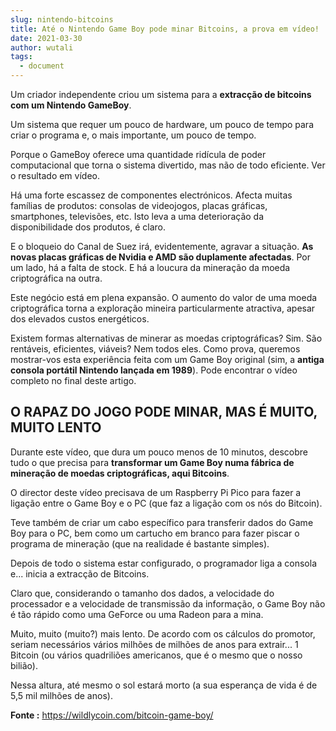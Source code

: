 ```yaml
---
slug: nintendo-bitcoins
title: Até o Nintendo Game Boy pode minar Bitcoins, a prova em vídeo!
date: 2021-03-30
author: wutali
tags:
  - document
---
```

Um criador independente criou um sistema para a **extracção de bitcoins com um Nintendo GameBoy**. 

Um sistema que requer um pouco de hardware, um pouco de tempo para criar o programa e, o mais importante, um pouco de tempo. 

Porque o GameBoy oferece uma quantidade ridícula de poder computacional que torna o sistema divertido, mas não de todo eficiente. Ver o resultado em vídeo.

Há uma forte escassez de componentes electrónicos. Afecta muitas famílias de produtos: consolas de videojogos, placas gráficas, smartphones, televisões, etc. Isto leva a uma deterioração da disponibilidade dos produtos, é claro. 

E o bloqueio do Canal de Suez irá, evidentemente, agravar a situação. **As novas placas gráficas de Nvidia e AMD são duplamente afectadas**. Por um lado, há a falta de stock. E há a loucura da mineração da moeda criptográfica na outra.

Este negócio está em plena expansão. O aumento do valor de uma moeda criptográfica torna a exploração mineira particularmente atractiva, apesar dos elevados custos energéticos. 

Existem formas alternativas de minerar as moedas criptográficas? Sim. São rentáveis, eficientes, viáveis? Nem todos eles. Como prova, queremos mostrar-vos esta experiência feita com um Game Boy original (sim, a **antiga consola portátil Nintendo lançada em 1989**). Pode encontrar o vídeo completo no final deste artigo.

## O RAPAZ DO JOGO PODE MINAR, MAS É MUITO, MUITO LENTO

Durante este vídeo, que dura um pouco menos de 10 minutos, descobre tudo o que precisa para **transformar um Game Boy numa fábrica de mineração de moedas criptográficas, aqui Bitcoins**. 

O director deste vídeo precisava de um Raspberry Pi Pico para fazer a ligação entre o Game Boy e o PC (que faz a ligação com os nós do Bitcoin). 

Teve também de criar um cabo específico para transferir dados do Game Boy para o PC, bem como um cartucho em branco para fazer piscar o programa de mineração (que na realidade é bastante simples).

Depois de todo o sistema estar configurado, o programador liga a consola e... inicia a extracção de Bitcoins. 

Claro que, considerando o tamanho dos dados, a velocidade do processador e a velocidade de transmissão da informação, o Game Boy não é tão rápido como uma GeForce ou uma Radeon para a mina. 

Muito, muito (muito?) mais lento. De acordo com os cálculos do promotor, seriam necessários vários milhões de milhões de anos para extrair... 1 Bitcoin (ou vários quadriliões americanos, que é o mesmo que o nosso bilião). 

Nessa altura, até mesmo o sol estará morto (a sua esperança de vida é de 5,5 mil milhões de anos).

**Fonte :** <https://wildlycoin.com/bitcoin-game-boy/>